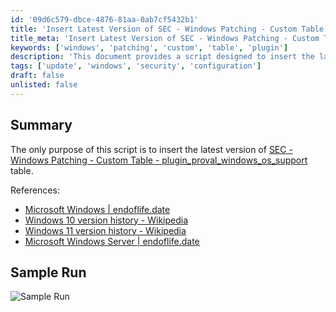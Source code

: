 ```yaml
---
id: '09d6c579-dbce-4876-81aa-0ab7cf5432b1'
title: 'Insert Latest Version of SEC - Windows Patching - Custom Table'
title_meta: 'Insert Latest Version of SEC - Windows Patching - Custom Table'
keywords: ['windows', 'patching', 'custom', 'table', 'plugin']
description: 'This document provides a script designed to insert the latest version of the SEC - Windows Patching - Custom Table plugin, ensuring your systems are updated with the most recent Windows versions and their support status.'
tags: ['update', 'windows', 'security', 'configuration']
draft: false
unlisted: false
---
```

## Summary

The only purpose of this script is to insert the latest version of [SEC - Windows Patching - Custom Table - plugin_proval_windows_os_support](https://proval.itglue.com/DOC-5078775-7780690) table.

References:
- [Microsoft Windows | endoflife.date](https://endoflife.date/windows)
- [Windows 10 version history - Wikipedia](https://en.wikipedia.org/wiki/Windows_10_version_history)
- [Windows 11 version history - Wikipedia](https://en.wikipedia.org/wiki/Windows_11_version_history)
- [Microsoft Windows Server | endoflife.date](https://endoflife.date/windows-server)

## Sample Run

![Sample Run](../../../static/img/MySQL---Table---Create-(plugin_proval_windows_os_support)/image_1.png)











